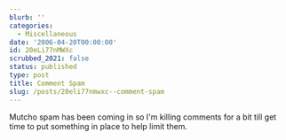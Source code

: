 ```yaml
---
blurb: ''
categories:
  - Miscellaneous
date: '2006-04-20T00:00:00'
id: 20eLi77nMWXc
scrubbed_2021: false
status: published
type: post
title: Comment Spam
slug: /posts/20eli77nmwxc--comment-spam
---
```


Mutcho spam has been coming in so I'm killing comments for a bit
till get time to put something in place to help limit them.
